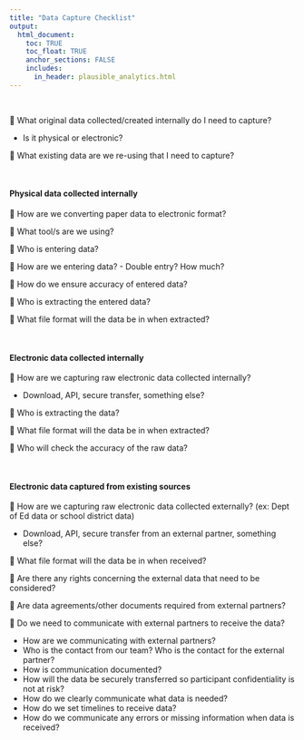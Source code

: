 ```yaml
---
title: "Data Capture Checklist"
output: 
  html_document:
    toc: TRUE
    toc_float: TRUE
    anchor_sections: FALSE
    includes:
      in_header: plausible_analytics.html
---
```


<br>

🔲 What original data collected/created internally do I need to capture?

  - Is it physical or electronic?

🔲 What existing data are we re-using that I need to capture?

<br>

#### Physical data collected internally
  
🔲 How are we converting paper data to electronic format?

🔲 What tool/s are we using?

🔲 Who is entering data?

🔲 How are we entering data? 
    - Double entry? How much?

🔲 How do we ensure accuracy of entered data?

🔲 Who is extracting the entered data?

🔲 What file format will the data be in when extracted?

<br>

#### Electronic data collected internally
  
🔲 How are we capturing raw electronic data collected internally?

  - Download, API, secure transfer, something else?

🔲 Who is extracting the data?
  
🔲 What file format will the data be in when extracted?

🔲 Who will check the accuracy of the raw data?

<br>

#### Electronic data captured from existing sources
  
🔲 How are we capturing raw electronic data collected externally? (ex: Dept of Ed data or school district data)
  
  - Download, API, secure transfer from an external partner, something else?

🔲 What file format will the data be in when received?

🔲 Are there any rights concerning the external data that need to be considered?

🔲 Are data agreements/other documents required from external partners?

🔲 Do we need to communicate with external partners to receive the data?

  - How are we communicating with external partners? 
  - Who is the contact from our team? Who is the contact for the external partner?
  - How is communication documented?
  - How will the data be securely transferred so participant confidentiality is not at risk?
  - How do we clearly communicate what data is needed?
  - How do we set timelines to receive data?
  - How do we communicate any errors or missing information when data is received?
    






